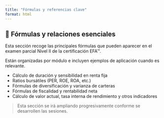 ```yaml
---
title: "Fórmulas y referencias clave"
format: html
---
```


## 📐 Fórmulas y relaciones esenciales

Esta sección recoge las principales fórmulas que pueden aparecer en el examen parcial Nivel II de la certificación EFA™.

Están organizadas por módulo e incluyen ejemplos de aplicación cuando es relevante.

- Cálculo de duración y sensibilidad en renta fija  
- Ratios bursátiles (PER, ROE, ROA, etc.)  
- Fórmulas de diversificación y varianza de carteras  
- Fórmulas de fiscalidad y rentabilidad neta  
- Cálculo de valor actual, tasa interna de rendimiento y otros indicadores  

> Esta sección se irá ampliando progresivamente conforme se desarrollen las sesiones.
